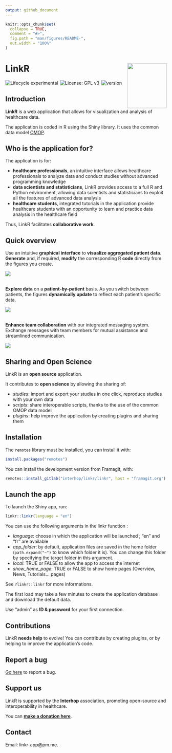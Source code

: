 ```yaml
---
output: github_document
---
```


<!-- README.md is generated from README.Rmd. Please edit that file -->

```r
knitr::opts_chunk$set(
  collapse = TRUE,
  comment = "#>",
  fig.path = "man/figures/README-",
  out.width = "100%"
)
```

# LinkR <a href="https://framagit.org/interhop/linkr/linkr"><img src="https://framagit.org/interhop/linkr/linkr/-/raw/master/man/figures/hex.png" align="right" width = "123" height="140" /></a>

<img src = "https://img.shields.io/badge/lifecycle-experimental-orange.svg" alt = "Lifecycle experimental" style = "margin-right:2px;"/>
<img src = "https://img.shields.io/badge/License-GPLv3-blue.svg" alt = "License: GPL v3" style = "margin-right:2px;"/>
<img src = "https://img.shields.io/badge/version-0.2.0.9079-blue" alt = "version" style = "margin-right:2px;" />

## Introduction

**LinkR** is a web application that allows for visualization and analysis of healthcare data.

The application is coded in R using the Shiny library. It uses the common data model <a href = "https://ohdsi.github.io/CommonDataModel/" target = "_blank">OMOP</a>.

## Who is the application for?

The application is for:

- **healthcare professionals**, an intuitive interface allows healthcare professionals to analyze data and conduct studies without advanced programming knowledge
- **data scientists and statisticians**, LinkR provides access to a full R and Python environment, allowing data scientists and statisticians to exploit all the features of advanced data analysis
- **healthcare students**, integrated tutorials in the application provide healthcare students with an opportunity to learn and practice data analysis in the healthcare field

Thus, LinkR facilitates **collaborative work**.

## Quick overview

Use an intuitive **graphical interface** to **visualize aggregated patient data**. **Generate** and, if required, **modify** the corresponding R **code** directly from the figures you create.

<img src="man/figures/ggplot2_plugin.gif" /><br /><br />

**Explore data** on a **patient-by-patient** basis. As you switch between patients, the figures **dynamically update** to reflect each patient's specific data.

<img src="man/figures/dygraphs_plugin.gif" /><br /><br />

**Enhance team collaboration** with our integrated messaging system. Exchange messages with team members for mutual assistance and streamlined communication.

<img src="man/figures/messages.gif" />

## Sharing and Open Science

LinkR is an **open source** application.

It contributes to **open science** by allowing the sharing of:

- *studies*: import and export your studies in one click, reproduce studies with your own data
- *scripts*: share interoperable scripts, thanks to the use of the common OMOP data model
- *plugins*: help improve the application by creating plugins and sharing them

## Installation

The `remotes` library must be installed, you can install it with:
``` r
install.packages("remotes")
```

You can install the development version from Framagit, with:
``` r
remotes::install_gitlab("interhop/linkr/linkr", host = "framagit.org")
```

## Launch the app

To launch the Shiny app, run:
```r
linkr::linkr(language = "en")
```

You can use the following arguments in the linkr function :

- *language*: choose in which the application will be launched ; "en" and "fr" are available
- *app_folder*: by default, application files are saved in the home folder (`path.expand("~")` to know which folder it is). You can change this folder by specifying the target folder in this argument.
- *local*: TRUE or FALSE to allow the app to access the internet
- *show_home_page*: TRUE or FALSE to show home pages (Overview, News, Tutorials... pages)

See `?linkr::linkr` for more informations.

The first load may take a few minutes to create the application database and download the default data.

Use "admin" as **ID & password** for your first connection.

## Contributions

LinkR **needs help** to evolve! You can contribute by creating plugins, or by helping to improve the application's code.

## Report a bug

<a href = "https://framagit.org/interhop/linkr/linkr/-/issues" target = "_blank">Go here</a> to report a bug.

## Support us

LinkR is supported by the **Interhop** association, promoting open-source and interoperability in healthcare. 

You can **<a href = "https://interhop.org/en/dons/" target = "_blank">make a donation here</a>**.

## Contact

Email: linkr-app@pm.me.
